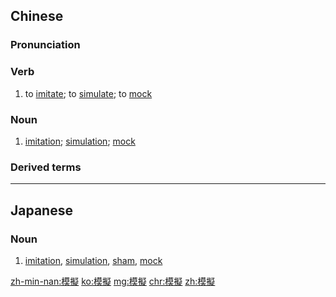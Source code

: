 {{also|模拟}}
==Chinese==
{{zh-forms|s=模拟|t2=摹擬|s2=摹拟}}

===Pronunciation===
{{zh-pron
|m=mónǐ
|c=mou4 ji5,mou4 ji4
|h=pfs=mù-ngí
|mn=bô͘-gí
|cat=v,n
}}

===Verb===
{{zh-verb}}

# to [[imitate]]; to [[simulate]]; to [[mock]]

===Noun===
{{zh-noun}}

# [[imitation]]; [[simulation]]; [[mock]]
#: {{zh-x|模擬 考試|'''mock''' test}}

===Derived terms===
{{zh-der|模擬電視|模擬器}}

----

==Japanese==
{{ja-kanjitab|も|ぎ|yomi=on}}

===Noun===
{{ja-noun|もぎ}}

# [[imitation]], [[simulation]], [[sham]], [[mock]]

[[zh-min-nan:模擬]]
[[ko:模擬]]
[[mg:模擬]]
[[chr:模擬]]
[[zh:模擬]]